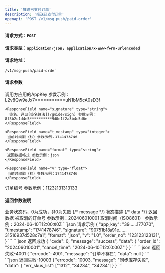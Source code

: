 ```yaml
---
title: '推送已支付订单'
description: '推送已支付订单'
openapi: 'POST /v1/msg-push/paid-order'
---
```



#### 请求方式：`POST`
#### 请求类型：`application/json`，`application/x-www-form-urlencoded`

#### 请求地址：
```
/v1/msg-push/paid-order
```

#### 请求参数
<ResponseField name="系统参数" type="Object" required>
  <Expandable title="参数列表">
    <ResponseField name="app_key" type="string">
      调用方应用的AppKey 参数示例：L2v8Qw9eJx7***********uN1bM5cA0sD3f
    </ResponseField>

    <ResponseField name="signature" type="string">
      签名，详见[签名算法](/guide/sign) 参数示例：8f3b2c1d4e5**********9d0e1f2a3b4c5d6e
    </ResponseField>

    <ResponseField name="timestamp" type="integer">
     当前时间戳（秒）参数示例：1741478746
    </ResponseField>

    <ResponseField name="format" type="string">
     返回数据格式 参数示例：json
    </ResponseField>

    <ResponseField name="v" type="float">
     当前时间戳（秒）参数示例：1741478746
    </ResponseField>
  </Expandable>
</ResponseField>

<ResponseField name="业务参数" type="Object" required>
  <Expandable title="参数列表" defaultOpen="true">
    <ParamField body="order_no" type="string" required>
      订单编号 参数示例：11232131313133
    </ParamField>
  </Expandable>
</ResponseField>

#### 返回参数说明
<Expandable title="参数列表" defaultOpen="true">
  <ParamField body="errcode" type="integer" default="0" required>
    业务状态码，0为成功，非0为失败
  </ParamField>
  {/* message */}
  <ParamField body="message" type="string" default="success" required>
    状态描述
  </ParamField>
  {/* data */}
  <ParamField body="data" type="object" default="null" required>
    返回数据
    <Expandable title="参数列表" defaultOpen="true">
      <ParamField body="order_id" type="string">
        被取消的订单号 参数示例：202406010001
      </ParamField>
      <ParamField body="cancel_time" type="string">
        取消时间（ISO8601） 参数示例：2024-06-10T12:00:00Z
      </ParamField>
    </Expandable>
  </ParamField>
</Expandable>

<RequestExample>
  ```json 请求示例
  {
    "app_key": "39……177070",
    "timestamp": "1741478746",
    "signature": "90751b18a91e……31516937d528c7a1",
    "format": "json",
    "v": "1.0",
    "order_no": "123123123131",
  }
  ```
</RequestExample>
<ResponseExample>
```json 返回成功
{
  "code": 0,
  "message": "success",
  "data": {
    "order_id": "202406010001",
    "cancel_time": "2024-06-10T12:00:00Z"
  }
}
```
```json 返回失败-4001
{
  "errcode": 4001,
  "message": "订单不存在",
  "data": null
}
```
```json 返回失败-10003
{
  "errcode": 10003,
  "message": "同步库存失败",
  "data": {
    "err_skus_list": ["1312", "34234", "34234"]
  }
}
```
</ResponseExample>